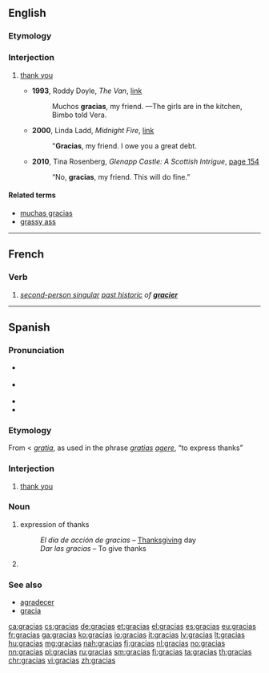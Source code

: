 {{also|Gracias}}
==English==

===Etymology===
{{etyl|es|en}} {{term|gracias|lang=es||thank you}}

===Interjection===
{{en-interj}}

# {{context|Spanish|colloquial|lang=en}} [[thank you]]
#* '''1993''', Roddy Doyle, ''The Van'', [http://books.google.com/books?id=sVDf5eDXxC8C&pg=PT55&dq=%22gracias+my+friend%22&hl=en&sa=X&ei=cEraT631Ju6A2QXvurnCBg&ved=0CEUQ6AEwAw link]
#*: Muchos '''gracias''', my friend. —The girls are in the kitchen, Bimbo told Vera.
#* '''2000''', Linda Ladd, ''Midnight Fire'', [http://books.google.com/books?id=pExIk4zwlpQC&pg=PT47&dq=%22gracias+my+friend%22&hl=en&sa=X&ei=cEraT631Ju6A2QXvurnCBg&ved=0CDkQ6AEwAQ link]
#*: "'''Gracias''', my friend. I owe you a great debt.
#* '''2010''', Tina Rosenberg, ''Glenapp Castle: A Scottish Intrigue'', [http://books.google.com/books?id=mYoyfN6WoScC&pg=PA154&dq=%22gracias+my+friend%22&hl=en&sa=X&ei=cEraT631Ju6A2QXvurnCBg&ved=0CGIQ6AEwCA page 154]
#*: “No, '''gracias''', my friend. This will do fine.”

====Related terms====
* [[muchas gracias]]
* [[grassy ass]]

----

==French==

===Verb===
{{head|fr|verb form}}

# ''[[second-person singular]] [[past historic]] of '''[[gracier]]'''''

----

==Spanish==

===Pronunciation===
* {{IPA|/ˈɡrasjas/|lang=es}} {{a|Latin America}}
* {{IPA|/ˈɡraθjas̺/|lang=es}} {{a|Castilian}}
* {{audio|Spanish gracias.ogg|audio|lang=es}}
* {{audio|Gracias.ogg|audio|lang=es}}

===Etymology===
From {{term|gracia|lang=es}} < ''[[gratia]]'', as used in the phrase ''[[gratia]]s [[agere]]'', “to express thanks”

===Interjection===
{{head|es|interjection}}

# [[thank you]]

===Noun===
{{head|es|noun|g=f-p|cat2=noun forms}}

# expression of thanks
#: ''El día de acción de gracias'' &ndash; [[Thanksgiving]] day
#: ''Dar las gracias'' &ndash; To give thanks
# {{plural of|gracia|lang=es}}

===See also===
* [[agradecer]]
* [[gracia]]

[[ca:gracias]]
[[cs:gracias]]
[[de:gracias]]
[[et:gracias]]
[[el:gracias]]
[[es:gracias]]
[[eu:gracias]]
[[fr:gracias]]
[[ga:gracias]]
[[ko:gracias]]
[[io:gracias]]
[[it:gracias]]
[[lv:gracias]]
[[lt:gracias]]
[[hu:gracias]]
[[mg:gracias]]
[[nah:gracias]]
[[fj:gracias]]
[[nl:gracias]]
[[no:gracias]]
[[nn:gracias]]
[[pl:gracias]]
[[ru:gracias]]
[[sm:gracias]]
[[fi:gracias]]
[[ta:gracias]]
[[th:gracias]]
[[chr:gracias]]
[[vi:gracias]]
[[zh:gracias]]